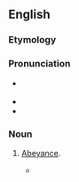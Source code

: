 ==English==

===Etymology===
{{suffix|en|abeyance|y}}

===Pronunciation===
* {{a|US}} {{IPA|en|/əˈbeɪ.ənt.si/}}
* {{audio|en|LL-Q1860 (eng)-Vealhurl-abeyancy.wav|Audio (UK)}}
* {{audio|en|en-ca-abeyancy.ogg|Audio (CA)}}

===Noun===
{{en-noun|~}}

# {{lb|en|rare}} [[abeyance|Abeyance]].
#* {{RQ:Hawthorne Septimius Felton|passage=What a change in his lot would have been here, for there seemed to be some pretensions to a title, too, from a barony which was floating about and occasionally moving out of '''abeyancy'''!}}